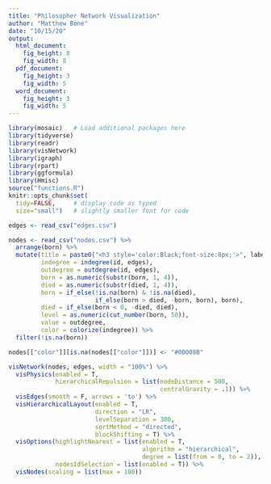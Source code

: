 ```yaml
---
title: "Philosopher Network Visualization"
author: "Matthew Bone"
date: "10/15/20"
output: 
  html_document:
    fig_height: 8
    fig_width: 8
  pdf_document:
    fig_height: 3
    fig_width: 5
  word_document:
    fig_height: 3
    fig_width: 5
---
```


```r
library(mosaic)   # Load additional packages here 
library(tidyverse)
library(readr)
library(visNetwork)
library(igraph)
library(rpart)
library(ggformula)
library(Hmisc)
source("functions.R")
knitr::opts_chunk$set(
  tidy=FALSE,     # display code as typed
  size="small")   # slightly smaller font for code
```

```r
edges <- read_csv("edges.csv")

nodes <- read_csv("nodes.csv") %>%
  arrange(born) %>%
  mutate(title = paste0("<h3 style='color:Black;font-size:8px;'>", label, "</h3>"),
         indegree = indegree(id, edges),
         outdegree = outdegree(id, edges),
         born = as.numeric(substr(born, 1, 4)),
         died = as.numeric(substr(died, 1, 4)),
         born = if_else(!is.na(born) & !is.na(died), 
                        if_else(born > died, -born, born), born),
         died = if_else(born < 0, -died, died),
         level = as.numeric(cut_number(born, 50)),
         value = outdegree,
         color = colorize(indegree)) %>%
  filter(!is.na(born))

nodes[["color"]][is.na(nodes[["color"]])] <- "#00008B"
```

```r
visNetwork(nodes, edges, width = "100%") %>%
  visPhysics(enabled = T,
             hierarchicalRepulsion = list(nodeDistance = 500,
                                          centralGravity = .1)) %>%
  visEdges(smooth = F, arrows = 'to') %>%
  visHierarchicalLayout(enabled = T, 
                        direction = "LR", 
                        levelSeparation = 300, 
                        sortMethod = "directed",
                        blockShifting = T) %>%
  visOptions(highlightNearest = list(enabled = T, 
                                     algorithm = "hierarchical",
                                     degree = list(from = 0, to = 2)),
             nodesIdSelection = list(enabled = T)) %>%
  visNodes(scaling = list(max = 100))
```



